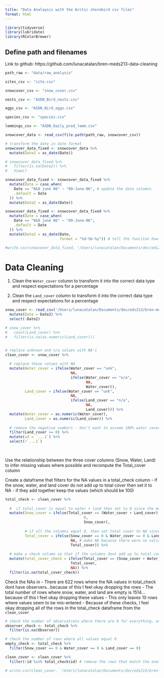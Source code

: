 ```yaml
---
title: "Data Analaysis with the Arctic shorebird csv files"
format: html
---
```



```r
library(tidyverse)
library(lubridate)
library(RColorBrewer)
```

## Define path and filenames

Link to github: https://github.com/lunacatalan/bren-meds213-data-cleaning

```r
path_raw <- "data/raw_analysis"

sites_csv <- "site.csv"

snowcover_csv <- "snow_cover.csv"

nests_csv <- "ASDN_Bird_nests.csv"

eggs_csv <- "ASDN_Bird_eggs.csv"

species_csv <- "species.csv"

lemmings_csv <- "ASDN_Daily_pred_lemm.csv"

snowcover_data <- read_csv(file.path(path_raw, snowcover_csv))

# transform the date in date format
snowcover_data_fixed <- snowcover_data %>% 
  mutate(Date2 = as_date(Date)) 

# snowcover_data_fixed %>% 
#   filter(is.na(Date2)) %>% 
#   View()

snowcover_data_fixed <- snowcover_data_fixed %>% 
  mutate(Date = case_when(
    Date == "8&9 june 06" ~ "09-June-06", # update the date columns
    .default = Date
  )) %>% 
  mutate(Date2 = as_date(Date))

snowcover_data_fixed <- snowcover_data_fixed %>% 
  mutate(Date = case_when(
    Date == "8&9 june 06" ~ "09-June-06",
    .default = Date
  )) %>% 
  mutate(Date2 = as_date(Date, 
                         format = "%d-%b-%y")) # tell the funciton how to read the date from Date columns

#write.csv(snowcover_data_fixed, '/Users/lunacatalan/Documents/dev/eds213/bren-meds213-data-cleaning/data/processed/snow_cover.csv')

```

# Data Cleaning 

1. Clean the `Water_cover` column to transform it into the correct data type and respect expectations for a percentage

2. Clean the `Land_cover` column to transform it into the correct data type and respect expectations for a percentage

```r

snow_cover <- read_csv('/Users/lunacatalan/Documents/dev/eds213/bren-meds213-data-cleaning/data/processed/snow_cover.csv') %>% 
  mutate(Date = Date2) %>% 
  select(-Date2)

# snow_cover %>% 
#   count(Land_cover) %>% 
#   filter(is.na(as.numeric(Land_cover)))


# replace unknown and n/a values with NA's
clean_cover <- snow_cover %>% 
  
  # replace these values with NA
  mutate(Water_cover = ifelse(Water_cover == "unk", 
                              NA,
                              ifelse(Water_cover == "n/a",
                                     NA,
                                     Water_cover)),
         Land_cover = ifelse(Water_cover == "unk", 
                              NA,
                              ifelse(Land_cover == "n/a",
                                     NA,
                                     Land_cover))) %>% 
  mutate(Water_cover = as.numeric(Water_cover),
         Land_cover = as.numeric(Land_cover)) %>% 
  
  # remove the negative numbers - don't want to assume 100% water cover
  filter(Land_cover >= 0) %>% 
  mutate(id = `...1`) %>% 
  select(!`...1`)
  
  
```

Use the relationship between the three cover columns (Snow, Water, Land) to infer missing values where possible and recompute the Total_cover column

Create a dataframe that filters for the NA values in a total_check column
- if the snow, water, and land cover do not add up to total cover then set it to NA
- if they add together keep the values (which should be 100)

```r
total_check <- clean_cover %>% 
  
  #  if total_cover is equal to water + land then set to 0 since the math adds up
  mutate(Snow_cover = ifelse(Total_cover == (Water_cover + Land_cover),
                                    0,
                                    Snow_cover),
         
         # if all the columns equal 0, then set total cover to NA since there were no observations
         Total_cover = ifelse(Snow_cover == 0 & Water_cover == 0 & Land_cover == 0,
                              NA, # make NA because there were no valid observations
                              Total_cover)) %>% 
  
  # make a check column so that if the columns dont add up to total cover set the cover check to NA
  mutate(total_cover_check = ifelse(Total_cover == (Snow_cover + Water_cover + Land_cover),
                              Total_cover, 
                              NA)) %>% 
  filter(is.na(total_cover_check))
```

Check the NAs in 
- There are 622 rows where the NA values in total_check dont have observers...because of this I feel okay dropping the rows
- The total number of rows where snow, water, and land are empty is 1514...because of this I feel okay dropping these values
- This only leaves 10 rows where values seem to be mis-entered
- Because of these checks, I feel okay dropping all of the rows in the total_check dataframe from the `clean_cover`
```r
# check the number of observations where there are 0 for everything, and no observer
observer_check <- total_check %>% 
  filter(is.na(Observer))

# check the number of rows where all values equal 0
empty_check <- total_check %>% 
  filter(Snow_cover == 0 & Water_cover == 0 & Land_cover == 0)

clean_cover <- clean_cover %>% 
  filter(!id %in% total_check$id) # remove the rows that match the ones above

# write.csv(clean_cover, '/Users/lunacatalan/Documents/dev/eds213/bren-meds213-data-cleaning/data/processed/clean_cover.csv')
```


